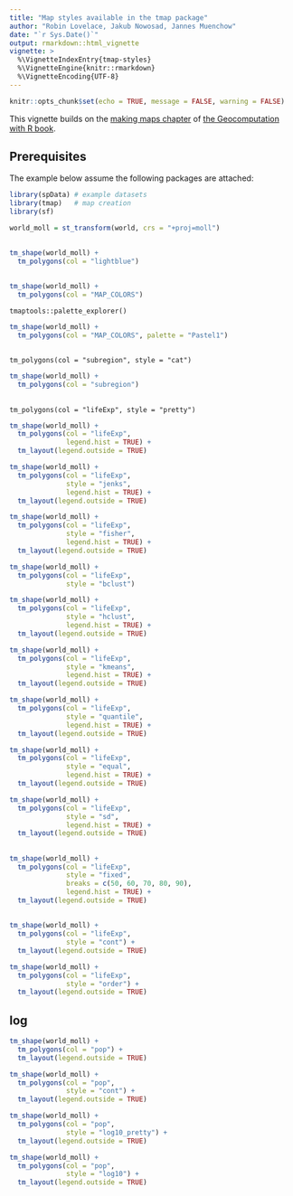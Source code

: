 ```yaml
---
title: "Map styles available in the tmap package"
author: "Robin Lovelace, Jakub Nowosad, Jannes Muenchow"
date: "`r Sys.Date()`"
output: rmarkdown::html_vignette
vignette: >
  %\VignetteIndexEntry{tmap-styles}
  %\VignetteEngine{knitr::rmarkdown}
  %\VignetteEncoding{UTF-8}
---
```


```r
knitr::opts_chunk$set(echo = TRUE, message = FALSE, warning = FALSE)
```

This vignette builds on the [making maps chapter](https://geocompr.robinlovelace.net/adv-map.html) of [the Geocomputation with R book](https://geocompr.github.io/).

## Prerequisites {-}

The example below assume the following packages are attached:

```r
library(spData) # example datasets
library(tmap)   # map creation
library(sf)
```

```r
world_moll = st_transform(world, crs = "+proj=moll")
```

##

```r
tm_shape(world_moll) +
  tm_polygons(col = "lightblue")
```

##

```r
tm_shape(world_moll) +
  tm_polygons(col = "MAP_COLORS")
```

`tmaptools::palette_explorer()`

```r
tm_shape(world_moll) +
  tm_polygons(col = "MAP_COLORS", palette = "Pastel1")
```

##

`tm_polygons(col = "subregion", style = "cat")`

```r
tm_shape(world_moll) +
  tm_polygons(col = "subregion")
```


##

`tm_polygons(col = "lifeExp", style = "pretty")`

```r
tm_shape(world_moll) +
  tm_polygons(col = "lifeExp",
              legend.hist = TRUE) +
  tm_layout(legend.outside = TRUE) 
```

```r
tm_shape(world_moll) +
  tm_polygons(col = "lifeExp",
              style = "jenks",
              legend.hist = TRUE) +
  tm_layout(legend.outside = TRUE) 
```

```r
tm_shape(world_moll) +
  tm_polygons(col = "lifeExp",
              style = "fisher",
              legend.hist = TRUE) +
  tm_layout(legend.outside = TRUE) 
```

```r
tm_shape(world_moll) +
  tm_polygons(col = "lifeExp",
              style = "bclust")
```

```r
tm_shape(world_moll) +
  tm_polygons(col = "lifeExp",
              style = "hclust",
              legend.hist = TRUE) +
  tm_layout(legend.outside = TRUE) 
```

```r
tm_shape(world_moll) +
  tm_polygons(col = "lifeExp", 
              style = "kmeans",
              legend.hist = TRUE) +
  tm_layout(legend.outside = TRUE) 
```

```r
tm_shape(world_moll) +
  tm_polygons(col = "lifeExp", 
              style = "quantile",
              legend.hist = TRUE) +
  tm_layout(legend.outside = TRUE) 
```

```r
tm_shape(world_moll) +
  tm_polygons(col = "lifeExp", 
              style = "equal",
              legend.hist = TRUE) +
  tm_layout(legend.outside = TRUE) 
```

```r
tm_shape(world_moll) +
  tm_polygons(col = "lifeExp", 
              style = "sd",
              legend.hist = TRUE) +
  tm_layout(legend.outside = TRUE)
```

##

```r
tm_shape(world_moll) +
  tm_polygons(col = "lifeExp", 
              style = "fixed",
              breaks = c(50, 60, 70, 80, 90),
              legend.hist = TRUE) +
  tm_layout(legend.outside = TRUE) 
```

##

```r
tm_shape(world_moll) +
  tm_polygons(col = "lifeExp",
              style = "cont") +
  tm_layout(legend.outside = TRUE) 
```

```r
tm_shape(world_moll) +
  tm_polygons(col = "lifeExp",
              style = "order") +
  tm_layout(legend.outside = TRUE) 
```

## log

```r
tm_shape(world_moll) +
  tm_polygons(col = "pop") +
  tm_layout(legend.outside = TRUE) 
```

```r
tm_shape(world_moll) +
  tm_polygons(col = "pop", 
              style = "cont") +
  tm_layout(legend.outside = TRUE) 
```

```r
tm_shape(world_moll) +
  tm_polygons(col = "pop", 
              style = "log10_pretty") +
  tm_layout(legend.outside = TRUE) 
```

```r
tm_shape(world_moll) +
  tm_polygons(col = "pop", 
              style = "log10") +
  tm_layout(legend.outside = TRUE) 
```
